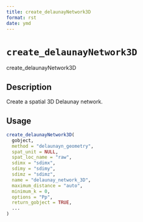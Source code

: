 ```yaml
--- 
title: create_delaunayNetwork3D 
format: rst 
date: ymd 
--- 
```

# `create_delaunayNetwork3D`

create_delaunayNetwork3D


## Description

Create a spatial 3D Delaunay network.


## Usage

```r
create_delaunayNetwork3D(
  gobject,
  method = "delaunayn_geometry",
  spat_unit = NULL,
  spat_loc_name = "raw",
  sdimx = "sdimx",
  sdimy = "sdimy",
  sdimz = "sdimz",
  name = "delaunay_network_3D",
  maximum_distance = "auto",
  minimum_k = 0,
  options = "Pp",
  return_gobject = TRUE,
  ...
)
```


